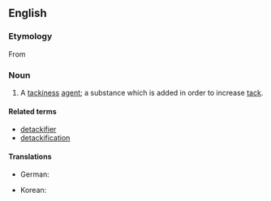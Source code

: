 ==English==

===Etymology===
From {{suffix|en|tackify|er|id2=agent noun}}

===Noun===
{{en-noun}}

# {{lb|en|manufacturing|chemistry}} A [[tackiness]] [[agent]]; a substance which is added in order to increase [[tack]].

====Related terms====
* [[detackifier]]
* [[detackification]]

====Translations====
{{trans-top|tackiness agent}}
* German: {{t|de|Klebrigmacher|m}}
{{trans-mid}}
* Korean: {{t-check|ko|[[점착]] [[부여제]]}} <!-- was "[[점착]] [[부여제]]" - assumed sum-of-parts; if an idiom, remove the wikilinks to the individual words. see [[User:Kephir/gadgets/xte#Translation_fixing]] -->
{{trans-bottom}}